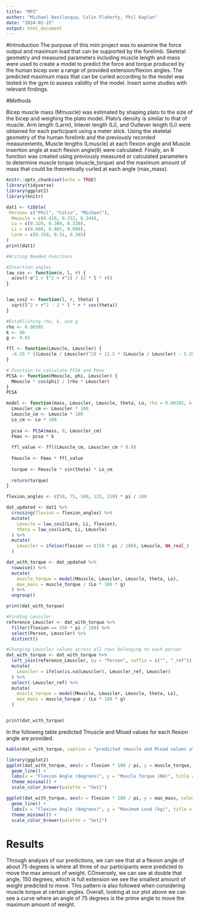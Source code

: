 ```yaml
---
title: "MP2"
author: "Michael Bevilacqua, Colin Flaherty, Phil Kaplan"
date: "2024-02-15"
output: html_document
---
```

#Introduction 
The purpose of this mini project was to examine the force output and maximum load that can be supported by the forelimb. Skeletal geometry and measured parameters including muscle length and mass were used to create a model to predict the force and torque produced by the human bicep over a range of provided extension/flexion angles. The predicted maximum mass that can be curled according to the model was tested in the gym to assess validity of the model. Insert some studies with relevant findings. 


#Methods

Bicep muscle mass (Mmuscle) was estimated by shaping plato to the size of the bicep and weighing the plato model. Plato's density is similar to that of muscle. Arm length (Larm), Inlever length (Li), and Outlever length (Li) were obtained for each participant using a meter stick. Using the skeletal geometry of the human forelimb and the previously recorded measurements,  Muscle lengths (Lmuscle) at each flexion angle and Muscle insertion angle at each flexion angle(θ) were calculated. Finally, an R function was created using previously measured or calculated parameters to determine muscle torque (muscle_torque) and the maximum amount of mass that could be theoretically curled at each angle (max_mass).


```r
knitr::opts_chunk$set(echo = TRUE)
library(tidyverse)
library(ggplot2)
library(knitr)
```

```r
dat1 <- tibble(
 Person= c("Phil", "Colin", "Michael"),
  Mmuscle = c(0.418, 0.252, 0.344),
  Lo = c(0.320, 0.280, 0.320),
  Li = c(0.080, 0.065, 0.080),
  Larm = c(0.350, 0.31, 0.305)
)
print(dat1)
```

```r
#Writing Needed Functions 

#Insertion angles
law_cos <- function(o, l, r) {
  acos((-o^2 + l^2 + r^2) / (2 * l * r))
}


law_cos2 <- function(l, r, theta) {
  sqrt(l^2 + r^2 - 2 * l * r * cos(theta))
}

#Establishing rho, k, and g 
rho <- 0.00105
k <- 80
g <- 9.81 

ffl <- function(Lmuscle, Lmuscler) {
  -6.25 * ((Lmuscle / Lmuscler)^2) + 12.5 * (Lmuscle / Lmuscler) - 5.25
}

# Function to calculate PCSA and Fmax
PCSA <- function(Mmuscle, phi, Lmuscler) {
  Mmuscle * cos(phi) / (rho * Lmuscler)
}
PCSA

```

```r
model <- function(mass, Lmuscler, Lmuscle, theta, Lo, rho = 0.00105, k = 80) {
  Lmuscler_cm <- Lmuscler * 100 
  Lmuscle_cm <- Lmuscle * 100  
  Lo_cm <- Lo * 100  
  
  pcsa <- PCSA(mass, 0, Lmuscler_cm) 
  Fmax <- pcsa * k  
  
  ffl_value <- ffl(Lmuscle_cm, Lmuscler_cm * 0.8)  
  
  Fmuscle <- Fmax * ffl_value 
  
  torque <- Fmuscle * sin(theta) * Lo_cm 
  
  return(torque)
}
```

```r

flexion_angles <- c(50, 75, 100, 125, 150) * pi / 180

dat_updated <- dat1 %>%
  crossing(flexion = flexion_angles) %>%
  mutate(
    Lmuscle = law_cos2(Larm, Li, flexion),
    theta = law_cos(Larm, Li, Lmuscle)
  ) %>%
  mutate(
    Lmuscler = ifelse(flexion == (150 * pi / 180), Lmuscle, NA_real_)
  )

dat_with_torque <- dat_updated %>%
  rowwise() %>%
  mutate(
    muscle_torque = model(Mmuscle, Lmuscler, Lmuscle, theta, Lo),
    max_mass = muscle_torque / (Lo * 100 * g)
  ) %>%
  ungroup()

print(dat_with_torque)

#Finding Lmuscler
reference_Lmuscler <- dat_with_torque %>%
  filter(flexion == 150 * pi / 180) %>%
  select(Person, Lmuscler) %>%
  distinct()

#Changing Lmuscler values across all rows belonging to each person
dat_with_torque <- dat_with_torque %>%
  left_join(reference_Lmuscler, by = "Person", suffix = c("", "_ref")) %>%
  mutate(
    Lmuscler = ifelse(is.na(Lmuscler), Lmuscler_ref, Lmuscler)
  ) %>%
  select(-Lmuscler_ref) %>%
  mutate(
    muscle_torque = model(Mmuscle, Lmuscler, Lmuscle, theta, Lo),
    max_mass = muscle_torque / (Lo * 100 * g)
  )


print(dat_with_torque)
```

In the following table predicted Tmuscle and Mload values for each flexion angle are provided. 
```r
kable(dat_with_torque, caption = "predicted τmuscle and Mload values at each flexion angle")
```

```r
library(ggplot2)
ggplot(dat_with_torque, aes(x = flexion * 180 / pi, y = muscle_torque, color = Person)) +
  geom_line() +
  labs(x = "Flexion Angle (degrees)", y = "Muscle Torque (Nm)", title = "Muscle Torque Across Flexion Angles") +
  theme_minimal() +
  scale_color_brewer(palette = "Set1")

ggplot(dat_with_torque, aes(x = flexion * 180 / pi, y = max_mass, color = Person)) +
  geom_line() +
  labs(x = "Flexion Angle (degrees)", y = "Maximum Load (kg)", title = "Maximum Load Across Flexion Angles") +
  theme_minimal() +
  scale_color_brewer(palette = "Set1")
```

# Results
Through analysis of our predictions, we can see that at a flexion angle of about 75 degrees is where all three of our participants were predicted to move the max amount of weight. COnversely, we can see at double that angle, 150 degrees, which is full extension we see the smallest amount of weight predicted to move. This pattern is also followed when considering muscle torque at certain angles. Overall, looking at our plot above we can see a curve where an angle of 75 degrees is the prime angle to move the maximum amount of weight.
